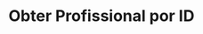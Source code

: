 ---
title: "Obter Profissional por ID"
api: "GET https://regis.app.byefive.com.br/rest/professionals/{id}"
description: "Obtém um profissional específico pelo seu ID"
---